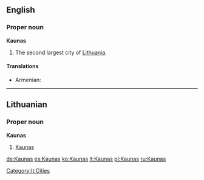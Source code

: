 ==English==
{{wikipedia}}
===Proper noun===
'''Kaunas'''

# The second largest city of [[Lithuania]].

====Translations====
{{trans-top|city}}
* Armenian: {{t-|hy|Կաունաս|tr=Kaunas|sc=Hayeren|xs=Armenian}}
{{trans-mid}}
{{trans-bottom}}

----

==Lithuanian==

===Proper noun===
'''Kaunas'''

# [[Kaunas#English|Kaunas]]

[[Category:lt:Cities]]

[[de:Kaunas]]
[[es:Kaunas]]
[[ko:Kaunas]]
[[lt:Kaunas]]
[[pl:Kaunas]]
[[ru:Kaunas]]